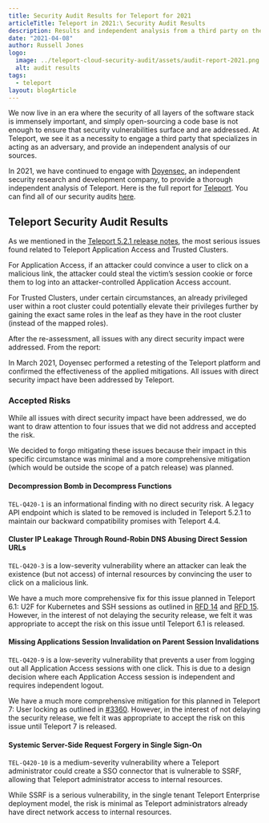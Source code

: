 ```yaml
---
title: Security Audit Results for Teleport for 2021
articleTitle: Teleport in 2021:\ Security Audit Results
description: Results and independent analysis from a third party on the Teleport project. April 2021.
date: "2021-04-08"
author: Russell Jones
logo:
  image: ../teleport-cloud-security-audit/assets/audit-report-2021.png
  alt: audit results
tags:
  - teleport
layout: blogArticle
---
```



We now live in an era where the security of all layers of the software stack is
immensely important, and simply open-sourcing a code base is not enough to
ensure that security vulnerabilities surface and are addressed. At Teleport, we
see it as a necessity to engage a third party that specializes in acting as an
adversary, and provide an independent analysis of our sources.

In 2021, we have continued to engage with [Doyensec](https://www.doyensec.com),
an independent security research and development company, to provide a thorough
independent analysis of Teleport. Here is the full report for
[Teleport](https://goteleport.com/resources/audits/teleport-cloud-security-audit-2021/).
You can find all of our security audits [here](https://goteleport.com/resources/audits/).

## Teleport Security Audit Results

As we mentioned in the [Teleport 5.2.1 release notes](https://github.com/gravitational/teleport/releases/tag/v5.2.1), the most
serious issues found related to Teleport Application Access and Trusted
Clusters.

For Application Access, if an attacker could convince a user to click on a
malicious link, the attacker could steal the victim’s session cookie or force
them to log into an attacker-controlled Application Access account.

For Trusted Clusters, under certain circumstances, an already privileged user
within a root cluster could potentially elevate their privileges further by
gaining the exact same roles in the leaf as they have in the root cluster
(instead of the mapped roles).

After the re-assessment, all issues with any direct security impact were
addressed. From the report:

<Quote>
  In March 2021, Doyensec performed a retesting of the Teleport platform and
  confirmed the effectiveness of the applied mitigations. All issues with direct
  security impact have been addressed by Teleport.
</Quote>

### Accepted Risks

While all issues with direct security impact have been addressed, we do want to
draw attention to four issues that we did not address and accepted the risk.

We decided to forgo mitigating these issues because their impact in this
specific circumstance was minimal and a more comprehensive mitigation (which
would be outside the scope of a patch release) was planned.

#### Decompression Bomb in Decompress Functions

`TEL-Q420-1` is an informational finding with no direct security risk. A legacy
API endpoint which is slated to be removed is included in Teleport 5.2.1 to
maintain our backward compatibility promises with Teleport 4.4.

#### Cluster IP Leakage Through Round-Robin DNS Abusing Direct Session URLs

`TEL-Q420-3` is a low-severity vulnerability where an attacker can leak the
existence (but not access) of internal resources by convincing the user to
click on a malicious link.

We have a much more comprehensive fix for this issue planned in Teleport 6.1:
U2F for Kubernetes and SSH sessions as outlined in [RFD
14](https://github.com/gravitational/teleport/blob/master/rfd/0014-session-2FA.md)
and [RFD
15](https://github.com/gravitational/teleport/blob/master/rfd/0015-2fa-management.md).
However, in the interest of not delaying the security release, we felt it was
appropriate to accept the risk on this issue until Teleport 6.1 is released.

#### Missing Applications Session Invalidation on Parent Session Invalidations

`TEL-Q420-9` is a low-severity vulnerability that prevents a user from logging
out all Application Access sessions with one click. This is due to a design
decision where each Application Access session is independent and requires
independent logout.

We have a much more comprehensive mitigation for this planned in Teleport 7:
User locking as outlined in
[#3360](https://github.com/gravitational/teleport/issues/3360). However, in the
interest of not delaying the security release, we felt it was appropriate to
accept the risk on this issue until Teleport 7 is released.

#### Systemic Server-Side Request Forgery in Single Sign-On

`TEL-Q420-10` is a medium-severity vulnerability where a Teleport administrator
could create a SSO connector that is vulnerable to SSRF, allowing that Teleport
administrator access to internal resources.

While SSRF is a serious vulnerability, in the single tenant Teleport Enterprise
deployment model, the risk is minimal as Teleport administrators already have
direct network access to internal resources.
